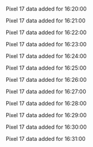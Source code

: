 Pixel 17 data added for 16:20:00

Pixel 17 data added for 16:21:00

Pixel 17 data added for 16:22:00

Pixel 17 data added for 16:23:00

Pixel 17 data added for 16:24:00

Pixel 17 data added for 16:25:00

Pixel 17 data added for 16:26:00

Pixel 17 data added for 16:27:00

Pixel 17 data added for 16:28:00

Pixel 17 data added for 16:29:00

Pixel 17 data added for 16:30:00

Pixel 17 data added for 16:31:00

